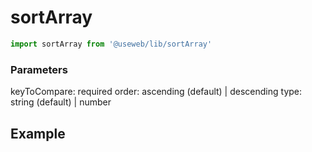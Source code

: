 
<Meta title='Array/Utilities/sortArray' />

# sortArray

```js
import sortArray from '@useweb/lib/sortArray'
```

### Parameters

keyToCompare: required
order: ascending (default) | descending
type: string (default) | number

## Example

<Canvas>
  <Story name='Example'>
    <Example />
  </Story>
</Canvas>
